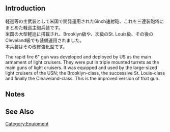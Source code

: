 {{EquipmentInfo}}

==Introduction==
軽巡等の主武装として米国で開発運用された6inch速射砲、これを三連装砲塔にまとめた軽巡主砲兵装です。<br>
米国の大型軽巡に搭載され、Brooklyn級や、次級のSt. Louis級、その後のCleveland級でも装備運用されました。<br>
本兵装はその改修強化型です。

The rapid fire 6" gun was developed and deployed by US as the main armament of light cruisers. They were put in triple mounted turrets as the main guns of light cruisers.
It was equipped and used by the large-sized light cruisers of the USN; the Brooklyn-class, the successive St. Louis-class and finally the Cleaveland-class. 
This is the improved version of that gun.

==Notes==


==See Also==
{{Equipmentlist}}
[[Category:Equipment]]